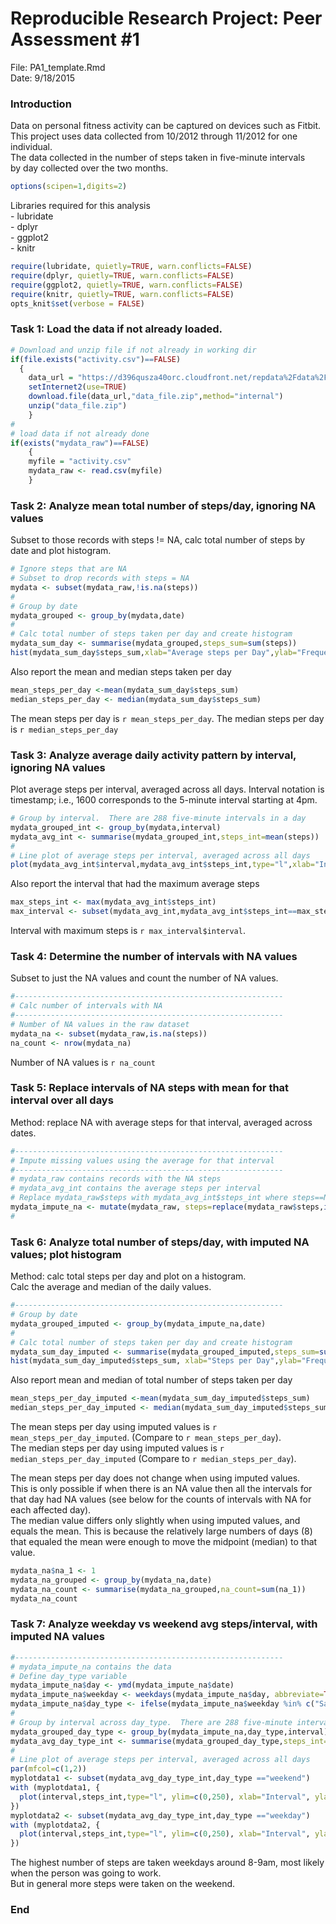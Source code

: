 Reproducible Research Project: Peer Assessment #1
================================
File: PA1_template.Rmd  
Date: 9/18/2015  

### Introduction  

Data on personal fitness activity can be captured on devices such as Fitbit.  
This project uses data collected from 10/2012 through 11/2012 for one individual.  
The data collected in the number of steps taken in five-minute intervals  
by day collected over the two months.

```r
options(scipen=1,digits=2)
```
Libraries required for this analysis  
- lubridate  
- dplyr  
- ggplot2  
- knitr

```r
require(lubridate, quietly=TRUE, warn.conflicts=FALSE)
require(dplyr, quietly=TRUE, warn.conflicts=FALSE)
require(ggplot2, quietly=TRUE, warn.conflicts=FALSE)
require(knitr, quietly=TRUE, warn.conflicts=FALSE)
opts_knit$set(verbose = FALSE)
```
### Task 1: Load the data if not already loaded.  

``` r
# Download and unzip file if not already in working dir
if(file.exists("activity.csv")==FALSE)
  {
	data_url = "https://d396qusza40orc.cloudfront.net/repdata%2Fdata%2Factivity.zip"
	setInternet2(use=TRUE)
	download.file(data_url,"data_file.zip",method="internal")
	unzip("data_file.zip")
	}
#
# load data if not already done
if(exists("mydata_raw")==FALSE)
	{
	myfile = "activity.csv"
	mydata_raw <- read.csv(myfile)
	}
```

### Task 2: Analyze mean total number of steps/day, ignoring NA values  

Subset to those records with steps != NA, calc total number of steps by date and plot histogram.

```r
# Ignore steps that are NA
# Subset to drop records with steps = NA
mydata <- subset(mydata_raw,!is.na(steps))
#
# Group by date
mydata_grouped <- group_by(mydata,date)
#
# Calc total number of steps taken per day and create histogram
mydata_sum_day <- summarise(mydata_grouped,steps_sum=sum(steps))
hist(mydata_sum_day$steps_sum,xlab="Average steps per Day",ylab="Frequency",main="Steps per Day")
```

Also report the mean and median steps taken per day
```r
mean_steps_per_day <-mean(mydata_sum_day$steps_sum)
median_steps_per_day <- median(mydata_sum_day$steps_sum)
```
The mean steps per day is `r mean_steps_per_day`.
The median steps per day is `r median_steps_per_day`

### Task 3: Analyze average daily activity pattern by interval, ignoring NA values  

Plot average steps per interval, averaged across all days.
Interval notation is timestamp; i.e., 1600 corresponds to the 5-minute interval starting at 4pm.
```r
# Group by interval.  There are 288 five-minute intervals in a day
mydata_grouped_int <- group_by(mydata,interval)
mydata_avg_int <- summarise(mydata_grouped_int,steps_int=mean(steps))
#
# Line plot of average steps per interval, averaged across all days
plot(mydata_avg_int$interval,mydata_avg_int$steps_int,type="l",xlab="Interval",ylab="Avg Steps per Interval",main="Average Steps per Interval")
```

Also report the interval that had the maximum average steps
```r
max_steps_int <- max(mydata_avg_int$steps_int)
max_interval <- subset(mydata_avg_int,mydata_avg_int$steps_int==max_steps_int)
```
Interval with maximum steps is `r max_interval$interval`.

### Task 4: Determine the number of intervals with NA values

Subset to just the NA values and count the number of NA values.  
```r
#------------------------------------------------------------
# Calc number of intervals with NA
#------------------------------------------------------------
# Number of NA values in the raw dataset
mydata_na <- subset(mydata_raw,is.na(steps))
na_count <- nrow(mydata_na)
```

Number of NA values is `r na_count`  


### Task 5: Replace intervals of NA steps with mean for that interval over all days
Method: replace NA with average steps for that interval, averaged across dates.  
```r
#------------------------------------------------------------
# Impute missing values using the average for that interval
#------------------------------------------------------------
# mydata_raw contains records with the NA steps
# mydata_avg_int contains the average steps per interval
# Replace mydata_raw$steps with mydata_avg_int$steps_int where steps==NA
mydata_impute_na <- mutate(mydata_raw, steps=replace(mydata_raw$steps,is.na(mydata_raw$steps),mydata_avg_int$steps_int))
#
```

### Task 6: Analyze total number of steps/day, with imputed NA values; plot histogram  
Method: calc total steps per day and plot on a histogram.  
Calc the average and median of the daily values.  

```r
#------------------------------------------------------------
# Group by date
mydata_grouped_imputed <- group_by(mydata_impute_na,date)
#
# Calc total number of steps taken per day and create histogram
mydata_sum_day_imputed <- summarise(mydata_grouped_imputed,steps_sum=sum(steps))
hist(mydata_sum_day_imputed$steps_sum, xlab="Steps per Day",ylab="Frequency",main="Steps per Day")
```

Also report mean and median of total number of steps taken per day
```r
mean_steps_per_day_imputed <-mean(mydata_sum_day_imputed$steps_sum)
median_steps_per_day_imputed <- median(mydata_sum_day_imputed$steps_sum)
```

The mean steps per day using imputed values is `r mean_steps_per_day_imputed`. (Compare to `r mean_steps_per_day`).  
The median steps per day using imputed values is `r median_steps_per_day_imputed`  (Compare to `r median_steps_per_day`).

The mean steps per day does not change when using imputed values.  
This is only possible if when there is an NA value then all the intervals for that day had NA values (see below for the counts of intervals with NA for each affected day).    
The median value differs only slightly when using imputed values, and equals the mean.  This is because the relatively large numbers of days (8) that equaled the mean were enough to move the midpoint (median) to that value. 

```r
mydata_na$na_1 <- 1
mydata_na_grouped <- group_by(mydata_na,date)
mydata_na_count <- summarise(mydata_na_grouped,na_count=sum(na_1))
mydata_na_count
```

### Task 7: Analyze weekday vs weekend avg steps/interval, with imputed NA values

```r
#------------------------------------------------------------
# mydata_impute_na contains the data
# Define day_type variable
mydata_impute_na$day <- ymd(mydata_impute_na$date)
mydata_impute_na$weekday <- weekdays(mydata_impute_na$day, abbreviate=TRUE)
mydata_impute_na$day_type <- ifelse(mydata_impute_na$weekday %in% c("Sat","Sun"),"weekend","weekday")
#
# Group by interval across day_type.  There are 288 five-minute intervals in a day.
mydata_grouped_day_type <- group_by(mydata_impute_na,day_type,interval)
mydata_avg_day_type_int <- summarise(mydata_grouped_day_type,steps_int=mean(steps))
#
# Line plot of average steps per interval, averaged across all days
par(mfcol=c(1,2))
myplotdata1 <- subset(mydata_avg_day_type_int,day_type =="weekend") 
with (myplotdata1, {
  plot(interval,steps_int,type="l", ylim=c(0,250), xlab="Interval", ylab="Average # of Steps", main="Weekend")
})
myplotdata2 <- subset(mydata_avg_day_type_int,day_type =="weekday") 
with (myplotdata2, {
  plot(interval,steps_int,type="l", ylim=c(0,250), xlab="Interval", ylab="Average # of Steps", main="Weekday")
})
```

The highest number of steps are taken weekdays around 8-9am, most likely when the person was going 
to work.  
But in general more steps were taken on the weekend.


### End